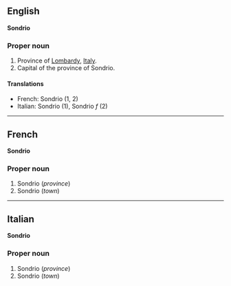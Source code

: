 ==English==
'''Sondrio'''

===Proper noun===

#Province of [[Lombardy]], [[Italy]].
#Capital of the province of Sondrio.

====Translations====

*French: Sondrio (1, 2)
*Italian: Sondrio (1), Sondrio ''f'' (2)

----

==French==
'''Sondrio'''

===Proper noun===

#Sondrio (''province'')
#Sondrio (''town'')

----

==Italian==
'''Sondrio'''

===Proper noun===

#Sondrio (''province'')
#Sondrio (''town'')